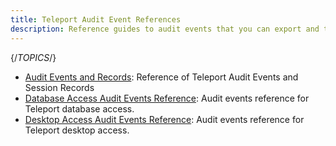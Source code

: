 ```yaml
---
title: Teleport Audit Event References
description: Reference guides to audit events that you can export and track in Teleport.
---
```


{/*TOPICS*/}

- [Audit Events and Records](audit/audit.mdx): Reference of Teleport Audit Events and Session Records
- [Database Access Audit Events Reference](audit/database-events.mdx): Audit events reference for Teleport database access.
- [Desktop Access Audit Events Reference](audit/desktop-events.mdx): Audit events reference for Teleport desktop access.
